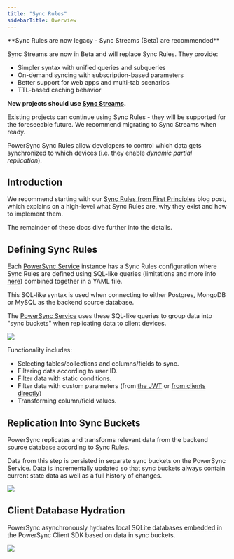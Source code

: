 ```yaml
---
title: "Sync Rules"
sidebarTitle: Overview
---
```


<Warning>
**Sync Rules are now legacy - Sync Streams (Beta) are recommended**

Sync Streams are now in Beta and will replace Sync Rules. They provide:
- Simpler syntax with unified queries and subqueries
- On-demand syncing with subscription-based parameters
- Better support for web apps and multi-tab scenarios
- TTL-based caching behavior

**New projects should use [Sync Streams](/usage/sync-streams/quick-start).**

Existing projects can continue using Sync Rules - they will be supported for the foreseeable future. We recommend migrating to Sync Streams when ready.
</Warning>

PowerSync Sync Rules allow developers to control which data gets synchronized to which devices (i.e. they enable _dynamic partial replication_).

## Introduction

We recommend starting with our [Sync Rules from First Principles](https://www.powersync.com/blog/sync-rules-from-first-principles-partial-replication-to-sqlite) blog post, which explains on a high-level what Sync Rules are, why they exist and how to implement them.

The remainder of these docs dive further into the details.

## Defining Sync Rules

Each [PowerSync Service](/architecture/powersync-service) instance has a Sync Rules configuration where Sync Rules are defined using SQL-like queries (limitations and more info [here](/usage/sync-rules/operators-and-functions)) combined together in a YAML file.

This SQL-like syntax is used when connecting to either Postgres, MongoDB or MySQL as the backend source database.

The [PowerSync Service](/architecture/powersync-service) uses these SQL-like queries to group data into "sync buckets" when replicating data to client devices.

<Frame caption="Sync rules are configured per PowerSync instance to enable partial sync.">
  <img src="/images/usage/sync-rules/powersync-docs-diagram-sync-rules-001.png"/>
</Frame>

Functionality includes:

* Selecting tables/collections and columns/fields to sync.
* Filtering data according to user ID.
* Filter data with static conditions.
* Filter data with custom parameters (from [the JWT](/installation/authentication-setup) or [from clients directly](/usage/sync-rules/advanced-topics/client-parameters))
* Transforming column/field values.

## Replication Into Sync Buckets

PowerSync replicates and transforms relevant data from the backend source database according to Sync Rules.

Data from this step is persisted in separate sync buckets on the PowerSync Service. Data is incrementally updated so that sync buckets always contain current state data as well as a full history of changes.

<Frame caption="Data is replicated from the source database into sync buckets.">
  <img src="/images/usage/sync-rules/powersync-docs-diagram-sync-rules-002.png"/>
</Frame>

## Client Database Hydration

PowerSync asynchronously hydrates local SQLite databases embedded in the PowerSync Client SDK based on data in sync buckets.

<Frame caption="Data flow showing sync buckets which are created based on sync rules.">
  <img src="/images/usage/sync-rules/powersync-docs-diagram-sync-rules-003.png"/>
</Frame>



